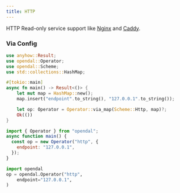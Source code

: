 ```yaml
---
title: HTTP
---
```


HTTP Read-only service support like [Nginx](https://www.nginx.com/) and [Caddy](https://caddyserver.com/).


<Docs components={props.components} />

### Via Config


<Tabs>
  <TabItem value="rust" label="Rust" default>

```rust
use anyhow::Result;
use opendal::Operator;
use opendal::Scheme;
use std::collections::HashMap;

#[tokio::main]
async fn main() -> Result<()> {
    let mut map = HashMap::new();
    map.insert("endpoint".to_string(), "127.0.0.1".to_string());

    let op: Operator = Operator::via_map(Scheme::Http, map)?;
    Ok(())
}
```

  </TabItem>
  <TabItem value="node.js" label="Node.js">

```javascript
import { Operator } from "opendal";
async function main() {
  const op = new Operator("http", {
    endpoint: "127.0.0.1",
  });
}
```

  </TabItem>
  <TabItem value="python" label="Python">

```python
import opendal
op = opendal.Operator("http",
    endpoint="127.0.0.1",
)
```

  </TabItem>
</Tabs>